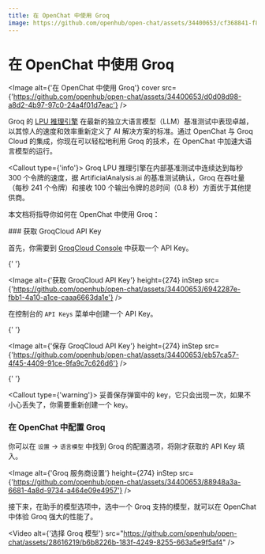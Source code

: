 ```yaml
---
title: 在 OpenChat 中使用 Groq
image: https://github.com/openhub/open-chat/assets/34400653/cf368841-f8e6-4cc5-b81d-09f82ef0afd9
---
```


# 在 OpenChat 中使用 Groq

<Image
  alt={'在 OpenChat 中使用 Groq'}
  cover
  src={'https://github.com/openhub/open-chat/assets/34400653/d0d08d98-a8d2-4b97-97c0-24a4f01d7eac'}
/>

Groq 的 [LPU 推理引擎](https://wow.groq.com/news_press/groq-lpu-inference-engine-leads-in-first-independent-llm-benchmark/) 在最新的独立大语言模型（LLM）基准测试中表现卓越，以其惊人的速度和效率重新定义了 AI 解决方案的标准。通过 OpenChat 与 Groq Cloud 的集成，你现在可以轻松地利用 Groq 的技术，在 OpenChat 中加速大语言模型的运行。

<Callout type={'info'}>
  Groq LPU 推理引擎在内部基准测试中连续达到每秒 300 个令牌的速度，据 ArtificialAnalysis.ai
  的基准测试确认，Groq 在吞吐量（每秒 241 个令牌）和接收 100 个输出令牌的总时间（0.8
  秒）方面优于其他提供商。
</Callout>

本文档将指导你如何在 OpenChat 中使用 Groq：

<Steps>
  ### 获取 GroqCloud API Key

首先，你需要到 [GroqCloud Console](https://console.groq.com/) 中获取一个 API Key。

{' '}

<Image
  alt={'获取 GroqCloud API Key'}
  height={274}
  inStep
  src={'https://github.com/openhub/open-chat/assets/34400653/6942287e-fbb1-4a10-a1ce-caaa6663da1e'}
/>

在控制台的 `API Keys` 菜单中创建一个 API Key。

{' '}

<Image
  alt={'保存 GroqCloud API Key'}
  height={274}
  inStep
  src={'https://github.com/openhub/open-chat/assets/34400653/eb57ca57-4f45-4409-91ce-9fa9c7c626d6'}
/>

{' '}

<Callout type={'warning'}>
  妥善保存弹窗中的 key，它只会出现一次，如果不小心丢失了，你需要重新创建一个 key。
</Callout>

### 在 OpenChat 中配置 Groq

你可以在 `设置` -> `语言模型` 中找到 Groq 的配置选项，将刚才获取的 API Key 填入。

  <Image alt={'Groq 服务商设置'} height={274} inStep src={'https://github.com/openhub/open-chat/assets/34400653/88948a3a-6681-4a8d-9734-a464e09e4957'} />
</Steps>

接下来，在助手的模型选项中，选中一个 Groq 支持的模型，就可以在 OpenChat 中体验 Groq 强大的性能了。

<Video
  alt={'选择 Groq 模型'}
  src="https://github.com/openhub/open-chat/assets/28616219/b6b8226b-183f-4249-8255-663a5e9f5af4"
/>
